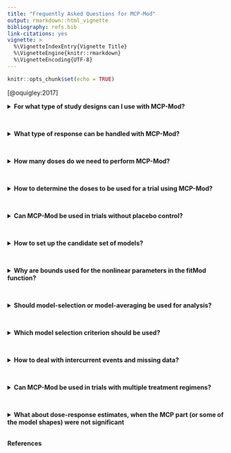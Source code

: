 ```yaml
---
title: "Frequently Asked Questions for MCP-Mod"
output: rmarkdown::html_vignette
bibliography: refs.bib
link-citations: yes
vignette: >
  %\VignetteIndexEntry{Vignette Title}
  %\VignetteEngine{knitr::rmarkdown}
  %\VignetteEncoding{UTF-8}
---
```


```r
knitr::opts_chunk$set(echo = TRUE)
```
[@oquigley:2017]

<details>
<summary>**For what type of study designs can I use with MCP-Mod?**</summary>
<br>

MCP-Mod has been developed with having efficacy dose-finding studies
in mind, as they are performed in Phase 2 of clinical
drug-development. Typically these studies are large scale parallel
group randomized studies (e.g. from around 50 to almost 1000
patients). It is also possible to use MCP-Mod in crossover designs
using generalized MCP-Mod (see below).

Titration designs are out of scope, because the administered dose
levels depend on observed responses in the same patients, thereby
making any naïve dose-response modelling inappropriate. 

Phase 1 dose escalation safety studies are also out of scope. The
major question is dose selection for the next cohort during the trial,
and tools have been developed specifically for this purpose. In
addition assessment of a dose-response signal over placebo is not so
much of interest in these studies.

</details>
<br>

<details>
<summary>**What type of response can be handled with MCP-Mod?**</summary>
<br>

The original MCP-Mod approach was derived for a normally distributed
response variable assuming homoscedasticity across doses. The
generalized MCP-Mod approach (Pinheiro et al, 2014) is a flexible
extensions that allows for binary, count, continuous or time-to-event
outcomes. 

Generalized MCP-Mod is a two-stage approach, where in the first stage
a model is fitted, that allows to extract (covariate adjusted)
estimates at each dose level, as well as an associated covariance
matrix. Then in a second stage MCP-Mod is performed on these summary
estimates in many ways similar as the original MCP-Mod approach.

Popular examples for the first stage fit could be a logistic
regression, which adjusts for dose as a categorical factor (link to
other vignette), another popular example is an MMRM model. Also
other specific longitudinal models can be utilized (see help page of
the neurodeg data set).

</details>
<br>

<details>
<summary>**How many doses do we need to perform MCP-Mod?**</summary>
<br>

When using two active doses + placbo it is technically possible to
perform the MCP and Mod steps, but in particular for the Mod step only
a very limited set of dose-response models can be fitted. In addition
limited information on dose-response can be obtained. For both the MCP
and the Mod step to make sense, three active doses and placebo should
be available, with the general recommendation to use 4-7 active
doses. When these doses cover the effective range well (i.e.,
increasing part and plateau), a large number of active doses is
unlikely to produce a benefit, as the simulations in Bornkamp et
al. (2007) have also shown. As a general rule-of-thumb the
recommendation is to use a dose range that is at least 10-fold (i.e.,
the ratio of highest versus lowest dose should be > 10). Optimal
design calculations can also provide useful information on the number
of doses (and which doses) to use. From experience with optimal design
calculations for different candidate sets, the number of doses from an
optimal design calculation also tend to be smaller than 7.

</details>
<br>

<details>
<summary>**How to determine the doses to be used for a trial using MCP-Mod?**</summary>
<br>

To gain most information on the compound, one should evaluate a
dose-range that is as large as possible, that is, one should include
the largest dose that seems adequate to administer in terms of
tolerability/safety, in addition the lowest dose should be as small as
possible (manufacturing constraints may sometimes define the lowest
dose). As a rule of thumb at minimum a dose-range of > 10-fold should
be investigated.

Plasma drug exposure values (e.g., steady state AUC values) can be a
good predictor of effect. In these situations one can try to select
doses to achieve a uniform coverage of the exposure values. These
exposure values per patient per dose often follow a log-normal
distribution (i.e., positively skewed, with the variance increasing
with the mean), so that the spaces between doses should get larger
with increasing doses. Often log-spacing of doses (i.e., the ratio of
consecutive doses is constant for example equal to 2 or 3) is used.

An alternative approach to calculate adequate doses is optimal design
theory. The idea is to calculate a design (i.e. the doses and dose
allocation weights) under a given fixed sample size so that the
variability of the dose-response parameter estimates is "small" in a
specified way (see Bretz, et al. (2010)). Refer to vignette for
dose-selection.
 
</details>
<br>

<details>
<summary>**Can MCP-Mod be used in trials without placebo control?**</summary>
<br>

In some cases the use of a placebo group is not possible due to
ethical reasons (e.g., because good treatments exist already or the
condition is very severe). 

In such cases, the MCP part of MCP-Mod focuses on establishing a
dose-response trend among the active doses, which would correspond to
a very different question rather than a dose-response effect versus
placebo.

The Mod step would be conducted to model the dose-response
relationship among the active doses. One aim of such a dose-finding
trial could be to estimate the smallest dose of the new compound
achieving the same treatment effect as the active control.

</details>
<br>

<details>
<summary>**How to set up the candidate set of models?**</summary>
<br>
Rule of thumb: 3 - 7 dose response shapes through 2 - 4 models are
usually sufficient. The multiple contrast test is quite robust, even
if the model-shapes are mis-specified.  What information to utilize?
Some points to consider

- Existing information

	- Information might be available on the dose-response curve for a
	similar compound in the same indication or the same compound in a
	different indication.

	- A dose-exposure-response (PK/PD) model might have been developed
	based on earlier data (e.g. data from the PoC study). This can be used
	to predict the dose-response curve at a specific time-point.

	- An Emax type model should always be included in the candidate
	set of models. A meta-analysis of the dose-response curves for
	small molecules developed in the past few years at Pfizer showed,
	that in many situations the monotonic Emax model, or the sigmoid
	Emax model is able to describe the data adequately (see Thomas et
	al. 2015).

- Statistical considerations
	
	- Model fitting: If only a few active doses are feasible to be used
	in a trial, it is difficult to fit the more complex models, such as
	the sigmoid Emax or the beta model with four parameters in a trial
	with three active doses. Such models would not be included in the
	candidate set and one would rather use more dose-response models with
	fewer parameters to obtain an adequate breadth of the candidate set.

	- Consequence of model misspecification: Omission of the “correct”
    dose-response shape from the set of candidate models does not
    necessarily have severe consequences, if other models can pick up
    the omitted shape. This can be evaluated for the MCP part (impact
    on power) using explicit calculations (see Pinheiro et al. (2006))
    and for the Mod part (impact on estimation precision for
    dose-response and dose estimation) using simulations and the
    DoseFinding R package.
	
	- Impact on sample size: Using a very broad and flexible set of
    candidate models does not come “for free”. Generally the critical
    value for the MCP test will increase, in particular if many
    different candidate shapes are included, and consequently also the
    sample size. The actual impact will have to be investigated on a
    case-by-case basis. A similar trade-off exists in terms of
    dose-response model fitting, as a broader candidate set will
    decrease potential bias (in the case of a mis-specified model) but
    increase the variance of the estimates.

	- Umbrella-shaped dose-response curve: While biological
    exposure-response relationships are often monotonic, down-turns of
    the clinical dose-response relationship at higher doses have been
    observed. For example if due to adverse events more patients will
    discontinue treatment with higher doses of the drug, this might
    lead to a decrease in clinical efficacy at higher doses, if a
    treatment policy or composite estimand stratey is used for
    treatment discontinuation.

	- In case of for example 4 or 3 active doses it is challenging to
	fit sigmoid Emax (and beta models). One strategy in these
	situations is to fix the Hill parameter to a given value (for
	example 3 and/or 5), and then use different sigmoid Emax candidate
	models with fixed Hill parameter. Model fitting can be performed
	with the Emax model but with potentiated doses.

	- Based on simulation studies utilizing the AIC, it has been
	observed that the linear model (as it has fewest parameters) is
	often too strongly favored (with the BIC this trend is even
	stronger), see results in Schorning et al. The recommendation
	would be to exclude the linear model usually from the candidate
	set, the Emax and exponential model (and also the sigmoid Emax
	model) can also approximate a linear shape well in the limiting
	case.

</details>
<br>


<details>
<summary>**Why are bounds used for the nonlinear parameters in the fitMod function?**</summary>
<br>

Most of the common dose-response models are nonlinear in the
parameters. This means that iterative algorithms need to be used to
calculate the parameter estimates. Given that the number of dose
levels is usually relatively small and the noise relatively large,
convergence often fails. This is often due to the fact that the best
fitting model shape corresponds to the case, where one of the model
parameters is infinite or 0. Thus while on the parameter scale no
convergence is obtained, typically convergence towards a fixed model
shape is obtained.

One approach to overcome this problem is to use bounds on the
nonlinear parameters for the model, which thus ensure existence of an
estimate. In many situations the assumed bounds can be justified in
terms of requiring that the shape-space underlying the corresponding
model is covered almost exhaustively. The DoseFinding R package
proposes default boundaries (see the defBnds function).

When utilizing bounds for model fitting it is recommended to use
bootstrapping/bagging for estimation of the dose-response functions
and for the confidence intervals, see Pinheiro et al 2014.

</details>
<br>


<details>
<summary>**Should model-selection or model-averaging be used for analysis?**</summary>
<br>

The Mod step can be performed using either a single model selected
from the initial candidate set or a weighted average of the candidate
models. 

Model averaging has two main advantages

- Improved estimation performance: Simulations in the framework of
dose-response analyses in Phase II have shown (consistently over a
large range of simulation scenarios) that model-averaging leads to a
slightly better performance in terms of dose-response estimation and
dose-estimation (see Schorning et al. (2016)). 

- Improved coverage probability of confidence intervals: Model
averaging techniques generally lead to a better performance in terms
of confidence interval coverage under model uncertainty (confidence
intervals are typically closer to their nominal level).  There are two
main (non-Bayesian) ways of performing model averaging:

	1.	An approximate Bayesian approach, where the models are weighted
	according exp(-0.5*IC), where IC is an information criterion
	(e.g., AIC) corresponding to model under consideration. All
	subsequent estimation for quantities of interest would then be
	based on a weighted mean with the weights above. For numerical
	stability the minimum IC across all models is typically
	subtracted from the IC for each model, which does not change the
	model weights.

	2.	Bagging (see Breiman, 1996), where one takes bootstrap samples,
	performs model selection on each bootstrap re-sample (using, for
	example AIC) and then uses the mean over all bootstrap predictions as
	the overall estimate. As the predictions typically come from different
	models (for each bootstrap resample), this method can be considered to
	be an “implicit” way of model averaging.  Bagging has the advantage
	that one automatically gets bootstrap confidence intervals for
	quantities of interest (dose-response curve or target doses) from the
	performed simulations. 

</details>
<br>


<details>
<summary>**Which model selection criterion should be used?**</summary>
<br>

Whether MCP-Mod is implemented using model selection or model
averaging, a suitable model selection criterion needs to be
specified. See Schorning et al. (2016) for a brief review of the
mathematical background of different selection criteria. A simulation
in this paper supports a recommendation to utilize the AIC criterion.

</details>
<br>

<details>
<summary>**How to deal with intercurrent events and missing data?**</summary>
<br>

As in any other trial intercurrent events and handling strategies need
to be identified, as well as missing data handling (see [ICH E9(R1)
guideline](https://database.ich.org/sites/default/files/E9-R1_Step4_Guideline_2019_1203.pdf)).
In many situations (e.g. if multiple imputation is used) it may be
easiest to use generalized MCP-Mod, where the first stage model
is already an appropriate analysis model (with adequate strategy for
intercurrent events and missing data).

</details>
<br>

<details>
<summary>**Can MCP-Mod be used in trials with multiple treatment regimens?**</summary>
<br>

Many of the dose-finding trials study not only multiple doses of one
treatment regimen, but include more than one treatment regimen (e.g.,
once daily (od), twice daily (bid)). MCP-Mod is focused around
assessing only one dose-response relationship, but can be extended to
handle some of these cases, when one is willing to make additional
assumptions. 

Out of scope are situations, when the primary question of the trial is
the regimen and not the dose, e.g., multiple regimen are employed but
each with only one or two doses. 

Out of scope are also situations when
the different regimens differ substantially. For example in situations
when some treatment groups include a loading dose others do not. In a
naïve dose-response modelling approach the dosing regimen cannot be
easily reduced to a single dose per patient and is inappropriate.

In scope are situations when the primary question focuses around the
dose-response curve in the regimen. One possible assumption is to use
a dose-response model on a common dose scale (e.g. daily dose) but
then to assume that some of the parameters of the dose-response curves
within the regimen are shared between regimen, while others are
different (e.g. same or different E0, Emax, ED50 parameters between
the regimen for an Emax dose-response model).

To be feasible this approach requires an adequate number of doses per
regimen to be able to detect a dose-response signal in each regimen
and to estimate the dose-response curve in each regimen. Whether or
not simplifying assumptions of parameters shared between regimen are
plausible depends on the specifics of every drug.

Link to vignette on this topic

</details>
<br>

<details>
<summary>**What about dose-response estimates, when the MCP part (or some of the model shapes) were not significant**</summary>
<br>

The proposal is to perform the Mod step always with all specified
models (even if all or only some of the dose-response models are not
significant). The obtained dose-response estimate, however, needs to
be interpreted very cautiously, when no dose-response trend has been
established in the MCP step.

Using all models is also advisable in case the overall trend test in
the MCP part was significant, but the contrast test corresponding to
some particular model was not significant. In this case such a model
may still be the true (or at least a useful model), because the
non-significance may only have been due to a particular choice of
guesstimates that result in the chosen contrast test - nevertheless
once the model parameters are estimated from the data, the model may
fit the data adequately (if not it will be downweighted automatically
by the AIC).

</details>

<br>
**References**

<div id="refs"></div>
